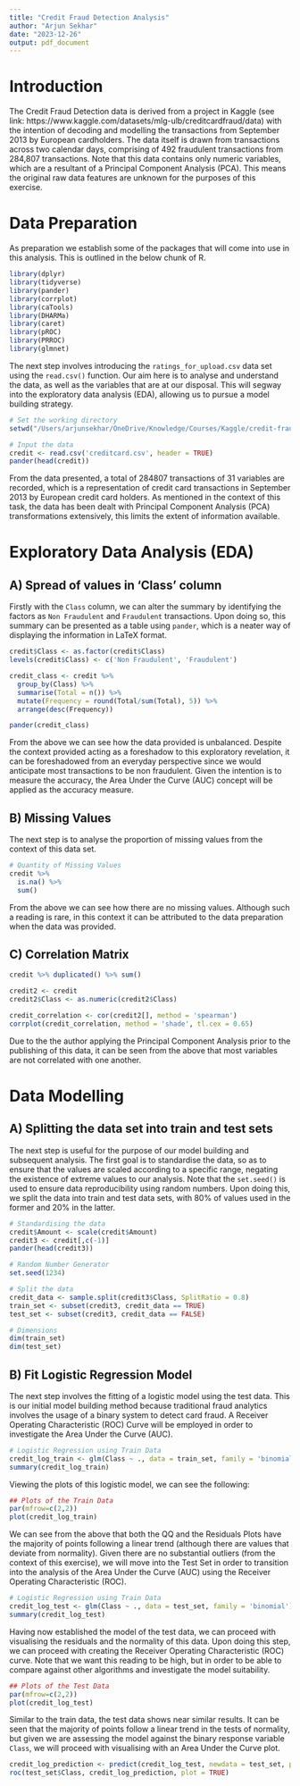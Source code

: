 ```yaml
---
title: "Credit Fraud Detection Analysis"
author: "Arjun Sekhar"
date: "2023-12-26"
output: pdf_document
---
```


# Introduction

The Credit Fraud Detection data is derived from a project in Kaggle (see link: https://www.kaggle.com/datasets/mlg-ulb/creditcardfraud/data) with the intention of decoding and modelling the transactions from September 2013 by European cardholders. The data itself is drawn from transactions across two calendar days, comprising of 492 fraudulent transactions from 284,807 transactions. Note that this data contains only numeric variables, which are a resultant of a Principal Component Analysis (PCA). This means the original raw data features are unknown for the purposes of this exercise.

# Data Preparation

As preparation we establish some of the packages that will come into use in this analysis. This is outlined in the below chunk of R.

```r
library(dplyr)
library(tidyverse)
library(pander)
library(corrplot)
library(caTools)
library(DHARMa)
library(caret)
library(pROC)
library(PRROC)
library(glmnet)
```

The next step involves introducing the `ratings_for_upload.csv` data set using the `read.csv()` function. Our aim here is to analyse and understand the data, as well as the variables that are at our disposal. This will segway into the exploratory data analysis (EDA), allowing us to pursue a model building strategy.

```r
# Set the working directory
setwd("/Users/arjunsekhar/OneDrive/Knowledge/Courses/Kaggle/credit-fraud-analysis")

# Input the data
credit <- read.csv('creditcard.csv', header = TRUE)
pander(head(credit))
```

From the data presented, a total of 284807 transactions of 31 variables are recorded, which is a representation of credit card transactions in September 2013 by European credit card holders. As mentioned in the context of this task, the data has been dealt with Principal Component Analysis (PCA) transformations extensively, this limits the extent of information available.

\newpage

# Exploratory Data Analysis (EDA)

## A) Spread of values in 'Class' column

Firstly with the `Class` column, we can alter the summary by identifying the factors as `Non Fraudulent` and `Fraudulent` transactions. Upon doing so, this summary can be presented as a table using `pander`, which is a neater way of displaying the information in LaTeX format.

```r
credit$Class <- as.factor(credit$Class)
levels(credit$Class) <- c('Non Fraudulent', 'Fraudulent')

credit_class <- credit %>%
  group_by(Class) %>%
  summarise(Total = n()) %>%
  mutate(Frequency = round(Total/sum(Total), 5)) %>%
  arrange(desc(Frequency))

pander(credit_class)
```

From the above we can see how the data provided is unbalanced. Despite the context provided acting as a foreshadow to this exploratory revelation, it can be foreshadowed from an everyday perspective since we would anticipate most transactions to be non fraudulent. Given the intention is to measure the accuracy, the Area Under the Curve (AUC) concept will be applied as the accuracy measure.  

## B) Missing Values

The next step is to analyse the proportion of missing values from the context of this data set. 

```r
# Quantity of Missing Values
credit %>% 
  is.na() %>%
  sum()
```

From the above we can see how there are no missing values. Although such a reading is rare, in this context it can be attributed to the data preparation when the data was provided.

## C) Correlation Matrix

```r
credit %>% duplicated() %>% sum()

credit2 <- credit
credit2$Class <- as.numeric(credit2$Class)

credit_correlation <- cor(credit2[], method = 'spearman')
corrplot(credit_correlation, method = 'shade', tl.cex = 0.65)
```

Due to the the author applying the Principal Component Analysis prior to the publishing of this data, it can be seen from the above that most variables are not correlated with one another. 

\newpage

# Data Modelling

## A) Splitting the data set into train and test sets

The next step is useful for the purpose of our model building and subsequent analysis. The first goal is to standardise the data, so as to ensure that the values are scaled according to a specific range, negating the existence of extreme values to our analysis. Note that the `set.seed()` is used to ensure data reproducibility using random numbers. Upon doing this, we split the data into train and test data sets, with 80% of values used in the former and 20% in the latter. 

```r
# Standardising the data
credit$Amount <- scale(credit$Amount)
credit3 <- credit[,c(-1)]
pander(head(credit3))

# Random Number Generator
set.seed(1234) 

# Split the data
credit_data <- sample.split(credit3$Class, SplitRatio = 0.8)
train_set <- subset(credit3, credit_data == TRUE)
test_set <- subset(credit3, credit_data == FALSE)

# Dimensions
dim(train_set)
dim(test_set)
```


## B) Fit Logistic Regression Model

The next step involves the fitting of a logistic model using the test data. This is our initial model building method because traditional fraud analytics involves the usage of a binary system to detect card fraud. A Receiver Operating Characteristic (ROC) Curve will be employed in order to investigate the Area Under the Curve (AUC).

```r
# Logistic Regression using Train Data
credit_log_train <- glm(Class ~ ., data = train_set, family = 'binomial')
summary(credit_log_train)
```

Viewing the plots of this logistic model, we can see the following:

```r
## Plots of the Train Data
par(mfrow=c(2,2))
plot(credit_log_train)
```

We can see from the above that both the QQ and the Residuals Plots have the majority of points following a linear trend (although there are values that deviate from normality). Given there are no substantial outliers (from the context of this exercise), we will move into the Test Set in order to transition into the analysis of the Area Under the Curve (AUC) using the Receiver Operating Characteristic (ROC).

```r
# Logistic Regression using Train Data
credit_log_test <- glm(Class ~ ., data = test_set, family = 'binomial')
summary(credit_log_test)
```

Having now established the model of the test data, we can proceed with visualising the residuals and the normality of this data. Upon doing this step, we can proceed with creating the Receiver Operating Characteristic (ROC) curve. Note that we want this reading to be high, but in order to be able to compare against other algorithms and investigate the model suitability.

```r
## Plots of the Test Data
par(mfrow=c(2,2))
plot(credit_log_test)
```

Similar to the train data, the test data shows near similar results. It can be seen that the majority of points follow a linear trend in the tests of normality, but given we are assessing the model against the binary response variable `Class`, we will proceed with visualising with an Area Under the Curve plot. 

```r
credit_log_prediction <- predict(credit_log_test, newdata = test_set, probability = TRUE)
roc(test_set$Class, credit_log_prediction, plot = TRUE)
```


